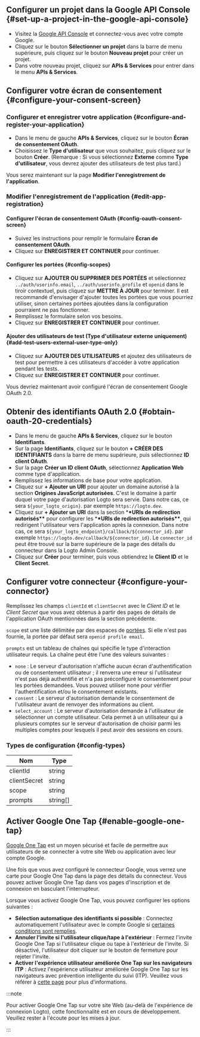 ## Configurer un projet dans la Google API Console \{#set-up-a-project-in-the-google-api-console}

- Visitez la [Google API Console](https://console.developers.google.com) et connectez-vous avec votre compte Google.
- Cliquez sur le bouton **Sélectionner un projet** dans la barre de menu supérieure, puis cliquez sur le bouton **Nouveau projet** pour créer un projet.
- Dans votre nouveau projet, cliquez sur **APIs & Services** pour entrer dans le menu **APIs & Services**.

## Configurer votre écran de consentement \{#configure-your-consent-screen}

### Configurer et enregistrer votre application \{#configure-and-register-your-application}

- Dans le menu de gauche **APIs & Services**, cliquez sur le bouton **Écran de consentement OAuth**.
- Choisissez le **Type d'utilisateur** que vous souhaitez, puis cliquez sur le bouton **Créer**. (Remarque : Si vous sélectionnez **Externe** comme **Type d'utilisateur**, vous devrez ajouter des utilisateurs de test plus tard.)

Vous serez maintenant sur la page **Modifier l'enregistrement de l'application**.

### Modifier l'enregistrement de l'application \{#edit-app-registration}

#### Configurer l'écran de consentement OAuth \{#config-oauth-consent-screen}

- Suivez les instructions pour remplir le formulaire **Écran de consentement OAuth**.
- Cliquez sur **ENREGISTRER ET CONTINUER** pour continuer.

#### Configurer les portées \{#config-scopes}

- Cliquez sur **AJOUTER OU SUPPRIMER DES PORTÉES** et sélectionnez `../auth/userinfo.email`, `../auth/userinfo.profile` et `openid` dans le tiroir contextuel, puis cliquez sur **METTRE À JOUR** pour terminer. Il est recommandé d'envisager d'ajouter toutes les portées que vous pourriez utiliser, sinon certaines portées ajoutées dans la configuration pourraient ne pas fonctionner.
- Remplissez le formulaire selon vos besoins.
- Cliquez sur **ENREGISTRER ET CONTINUER** pour continuer.

#### Ajouter des utilisateurs de test (Type d'utilisateur externe uniquement) \{#add-test-users-external-user-type-only}

- Cliquez sur **AJOUTER DES UTILISATEURS** et ajoutez des utilisateurs de test pour permettre à ces utilisateurs d'accéder à votre application pendant les tests.
- Cliquez sur **ENREGISTRER ET CONTINUER** pour continuer.

Vous devriez maintenant avoir configuré l'écran de consentement Google OAuth 2.0.

## Obtenir des identifiants OAuth 2.0 \{#obtain-oauth-20-credentials}

- Dans le menu de gauche **APIs & Services**, cliquez sur le bouton **Identifiants**.
- Sur la page **Identifiants**, cliquez sur le bouton **+ CRÉER DES IDENTIFIANTS** dans la barre de menu supérieure, puis sélectionnez **ID client OAuth**.
- Sur la page **Créer un ID client OAuth**, sélectionnez **Application Web** comme type d'application.
- Remplissez les informations de base pour votre application.
- Cliquez sur **+ Ajouter un URI** pour ajouter un domaine autorisé à la section **Origines JavaScript autorisées**. C'est le domaine à partir duquel votre page d'autorisation Logto sera servie. Dans notre cas, ce sera `${your_logto_origin}`. par exemple `https://logto.dev`.
- Cliquez sur **+ Ajouter un URI** dans la section \***\*URIs de redirection autorisés\*\*** pour configurer les \***\*URIs de redirection autorisés\*\***, qui redirigent l'utilisateur vers l'application après la connexion. Dans notre cas, ce sera `${your_logto_endpoint}/callback/${connector_id}`. par exemple `https://logto.dev/callback/${connector_id}`. Le `connector_id` peut être trouvé sur la barre supérieure de la page des détails du connecteur dans la Logto Admin Console.
- Cliquez sur **Créer** pour terminer, puis vous obtiendrez le **Client ID** et le **Client Secret**.

## Configurer votre connecteur \{#configure-your-connector}

Remplissez les champs `clientId` et `clientSecret` avec le _Client ID_ et le _Client Secret_ que vous avez obtenus à partir des pages de détails de l'application OAuth mentionnées dans la section précédente.

`scope` est une liste délimitée par des espaces de [portées](https://developers.google.com/identity/protocols/oauth2/scopes). Si elle n'est pas fournie, la portée par défaut sera `openid profile email`.

`prompts` est un tableau de chaînes qui spécifie le type d'interaction utilisateur requis. La chaîne peut être l'une des valeurs suivantes :

- `none` : Le serveur d'autorisation n'affiche aucun écran d'authentification ou de consentement utilisateur ; il renverra une erreur si l'utilisateur n'est pas déjà authentifié et n'a pas préconfiguré le consentement pour les portées demandées. Vous pouvez utiliser none pour vérifier l'authentification et/ou le consentement existants.
- `consent` : Le serveur d'autorisation demande le consentement de l'utilisateur avant de renvoyer des informations au client.
- `select_account` : Le serveur d'autorisation demande à l'utilisateur de sélectionner un compte utilisateur. Cela permet à un utilisateur qui a plusieurs comptes sur le serveur d'autorisation de choisir parmi les multiples comptes pour lesquels il peut avoir des sessions en cours.

### Types de configuration \{#config-types}

| Nom          | Type     |
| ------------ | -------- |
| clientId     | string   |
| clientSecret | string   |
| scope        | string   |
| prompts      | string[] |

## Activer Google One Tap \{#enable-google-one-tap}

[Google One Tap](https://developers.google.com/identity/gsi/web/guides/features) est un moyen sécurisé et facile de permettre aux utilisateurs de se connecter à votre site Web ou application avec leur compte Google.

Une fois que vous avez configuré le connecteur Google, vous verrez une carte pour Google One Tap dans la page des détails du connecteur. Vous pouvez activer Google One Tap dans vos pages d'inscription et de connexion en basculant l'interrupteur.

Lorsque vous activez Google One Tap, vous pouvez configurer les options suivantes :

- **Sélection automatique des identifiants si possible** : Connectez automatiquement l'utilisateur avec le compte Google si [certaines conditions sont remplies](https://developers.google.com/identity/gsi/web/guides/automatic-sign-in-sign-out).
- **Annuler l'invite si l'utilisateur clique/tape à l'extérieur** : Fermez l'invite Google One Tap si l'utilisateur clique ou tape à l'extérieur de l'invite. Si désactivé, l'utilisateur doit cliquer sur le bouton de fermeture pour rejeter l'invite.
- **Activer l'expérience utilisateur améliorée One Tap sur les navigateurs ITP** : Activez l'expérience utilisateur améliorée Google One Tap sur les navigateurs avec prévention intelligente du suivi (ITP). Veuillez vous référer à [cette page](https://developers.google.com/identity/gsi/web/guides/features#upgraded_ux_on_itp_browsers) pour plus d'informations.

:::note

Pour activer Google One Tap sur votre site Web (au-delà de l'expérience de connexion Logto), cette fonctionnalité est en cours de développement. Veuillez rester à l'écoute pour les mises à jour.

:::
